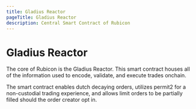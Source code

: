 ```yaml
---
title: Gladius Reactor
pageTitle: Gladius Reactor
description: Central Smart Contract of Rubicon
---
```


# Gladius Reactor

The core of Rubicon is the Gladius Reactor. This smart contract houses all of the information used to encode, validate, and execute trades onchain.

The smart contract enables dutch decaying orders, utilizes permit2 for a non-custodial trading experience, and allows limit orders to be partially filled should the order creator opt in.
